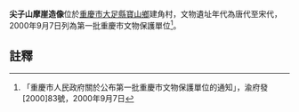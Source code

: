 {{msg:重慶市文物保護單位
|名稱 = 尖子山摩崖造像
|編號 = 75
|圖片 = 
|級別 = 5
|分類 = 
|時代 = 唐代至宋代
|地点 = [[大足縣|大足縣]][[寶山鄉|寶山鄉]]建角村
|坐標 = 
|登錄 = 2000年9月7日
}}
'''尖子山摩崖造像'''位於[[重慶市|重慶市]][[大足縣|大足縣]][[寶山鄉|寶山鄉]]建角村，文物遺址年代為唐代至宋代，2000年9月7日列為第一批重慶市文物保護單位<ref>「重慶市人民政府關於公布第一批重慶市文物保護單位的通知」，渝府發[2000]83號，2000年9月7日</ref>。
== 註釋 ==
{{reflist}}
{{文物保護單位小作品}}